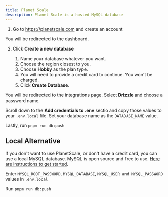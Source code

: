 ```yaml
---
title: Planet Scale
description: Planet Scale is a hosted MySQL database
---
```


1. Go to https://planetscale.com and create an account

You will be redirected to the dashboard.

2. Click **Create a new database**

   1. Name your database whatever you want.
   2. Choose the region closest to you.
   3. Choose **Hobby** as the plan type.
   4. You will need to provide a credit card to continue. You won't be charged.
   5. Click **Create Database**.

You will be redirected to the integrations page. Select **Drizzle** and choose a password name.

Scroll down to the **Add credentials to .env** sectio and copy those values to your `.env.local` file. Set your database name as the `DATABASE_NAME` value.

Lastly, run `pnpm run db:push`

## Local Alternative

If you don't want to use PlanetScale, or don't have a credit card, you can use a local MySQL database. MySQL is open source and free to use.
[Here are instructions to get started](https://dev.mysql.com/doc/mysql-getting-started/en/#mysql-getting-started-installing).

Enter `MYSQL_ROOT_PASSWORD`, `MYSQL_DATABASE`, `MYSQL_USER and MYSQL_PASSWORD` values in `.env.local`

Run `pnpm run db:push`
